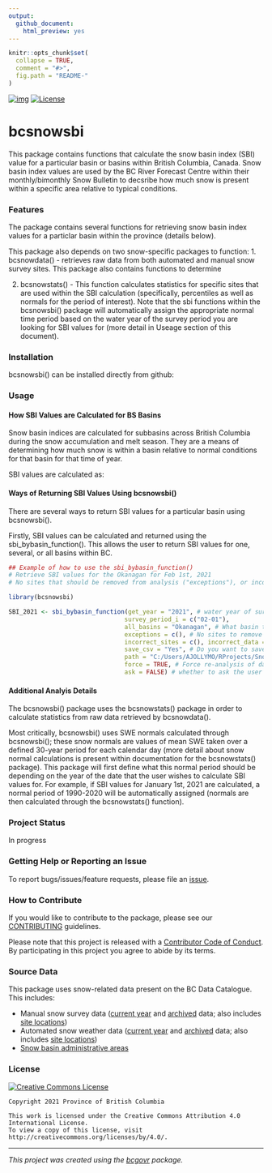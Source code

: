 ```yaml
---
output:
  github_document:
    html_preview: yes
---
```

<!--
Copyright 2021 Province of British Columbia
Licensed under the Apache License, Version 2.0 (the "License");
you may not use this file except in compliance with the License.
You may obtain a copy of the License at
http://www.apache.org/licenses/LICENSE-2.0
Unless required by applicable law or agreed to in writing, software distributed under the License is distributed on an "AS IS" BASIS,
WITHOUT WARRANTIES OR CONDITIONS OF ANY KIND, either express or implied.
See the License for the specific language governing permissions and limitations under the License.
-->

```r
knitr::opts_chunk$set(
  collapse = TRUE,
  comment = "#>",
  fig.path = "README-"
)
```

<!-- badges: start -->
[![img](https://img.shields.io/badge/Lifecycle-Maturing-007EC6)](https://github.com/bcgov/repomountie/blob/master/doc/lifecycle-badges.md)
[![License](https://img.shields.io/badge/License-Apache%202.0-blue.svg)](https://opensource.org/licenses/Apache-2.0) 
<!-- badges: end -->

# bcsnowsbi

This package contains functions that calculate the snow basin index (SBI) value for a particular basin or basins within British Columbia, Canada. Snow basin index values are used by the BC River Forecast Centre within their monthly/bimonthly Snow Bulletin to decsribe how much snow is present within a specific area relative to typical conditions.

### Features
The package contains several functions for retrieving snow basin index values for a particlar basin within the province (details below).

This package also depends on two snow-specific packages to function: 
1. bcsnowdata() - retrieves raw data from both automated and manual snow survey sites. This package also contains functions to determine

2. bcsnowstats() - This function calculates statistics for specific sites that are used within the SBI calculation (specifically, percentiles as well as normals for the period of interest). Note that the sbi functions within the bcsnowsbi() package will automatically assign the appropriate normal time period based on the water year of the survey period you are looking for SBI values for (more detail in Useage section of this document).

### Installation
bcsnowsbi() can be installed directly from github:



### Usage

#### How SBI Values are Calculated for BS Basins

Snow basin indices are calculated for subbasins across British Columbia during the snow accumulation and melt season. They are a means of determining how much snow is within a basin relative to normal conditions for that basin for that time of year.

SBI values are calculated as:

#### Ways of Returning SBI Values Using bcsnowsbi()


There are several ways to return SBI values for a particular basin using bcsnowsbi().

Firstly, SBI values can be calculated and returned using the sbi_bybasin_function(). This allows the user to return SBI values for one, several, or all basins within BC. 



```r
## Example of how to use the sbi_bybasin_function()
# Retrieve SBI values for the Okanagan for Feb 1st, 2021
# No sites that should be removed from analysis ("exceptions"), or incorrect manual sites

library(bcsnowsbi)

SBI_2021 <- sbi_bybasin_function(get_year = "2021", # water year of survey period you want to retrieve
                                survey_period_i = c("02-01"),
                                all_basins = "Okanagan", # What basin to analyze SBI values for. Can also be "Yes" to get all SBI values for all basins
                                exceptions = c(), # No sites to remove from analysis
                                incorrect_sites = c(), incorrect_data = c(), # No incorrect manual sites. Otherwise, can specify the site name and data that a manual site should be (in cases where it data was incorrectly entered).
                                save_csv = "Yes", # Do you want to save 
                                path = "C:/Users/AJOLLYMO/RProjects/SnowData_archive/SBI_cache", # Path where you want to save a csv version of the results
                                force = TRUE, # Force re-analysis of data rather than getting data from cache
                                ask = FALSE) # whether to ask the user if they want to create a cache directory (thus, do so automatically)

```


#### Additional Analyis Details 

The bcsnowsbi() package uses the bcsnowstats() package in order to calculate statistics from raw data retrieved by bcsnowdata(). 

Most critically, bcsnowsbi() uses SWE normals calculated through bcsnowsbi(); these snow normals are values of mean SWE taken over a defined 30-year period for each calendar day (more detail about snow normal calculations is present within documentation for the bcsnowstats() package). This package will first define what this normal period should be depending on the  year of the date that the user wishes to calculate SBI values for. For example, if SBI values for January 1st, 2021 are calculated, a normal period of 1990-2020 will be automatically assigned (normals are then calculated through the bcsnowstats() function).



### Project Status

In progress

### Getting Help or Reporting an Issue

To report bugs/issues/feature requests, please file an [issue](https://github.com/bcgov/bcsnowsbi/issues/).

### How to Contribute

If you would like to contribute to the package, please see our 
[CONTRIBUTING](CONTRIBUTING.md) guidelines.

Please note that this project is released with a [Contributor Code of Conduct](CODE_OF_CONDUCT.md). By participating in this project you agree to abide by its terms.

### Source Data

This package uses snow-related data present on the BC Data Catalogue. This includes:

- Manual snow survey data ([current year](https://catalogue.data.gov.bc.ca/dataset/current-season-manual-snow-survey-data) and [archived](https://catalogue.data.gov.bc.ca/dataset/archive-manual-snow-survey-data) data; also includes [site locations](https://catalogue.data.gov.bc.ca/dataset/manual-snow-survey-locations))
- Automated snow weather data ([current year](https://catalogue.data.gov.bc.ca/dataset/current-season-automated-snow-weather-station-data) and [archived](https://catalogue.data.gov.bc.ca/dataset/archive-automated-snow-weather-station-data) data; also includes [site locations](https://catalogue.data.gov.bc.ca/dataset/automated-snow-weather-station-locations))
- [Snow basin administrative areas](https://catalogue.data.gov.bc.ca/dataset/snow-survey-administrative-basin-areas)


### License

[![Creative Commons License](https://i.creativecommons.org/l/by/4.0/88x31.png)](http://creativecommons.org/licenses/by/4.0/)

```
Copyright 2021 Province of British Columbia

This work is licensed under the Creative Commons Attribution 4.0 International License.
To view a copy of this license, visit http://creativecommons.org/licenses/by/4.0/.
```

---
*This project was created using the [bcgovr](https://github.com/bcgov/bcgovr) package.* 
